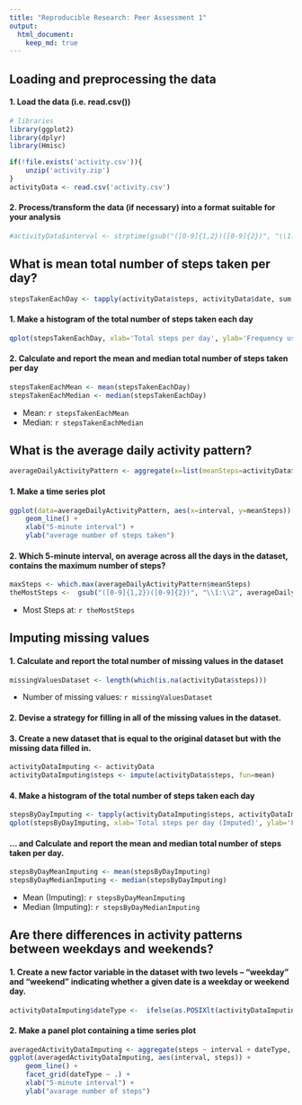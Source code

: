 ```yaml
---
title: "Reproducible Research: Peer Assessment 1"
output: 
  html_document:
    keep_md: true
---
```



## Loading and preprocessing the data

#### 1. Load the data (i.e. read.csv())
```r
# libraries
library(ggplot2)
library(dplyr)
library(Hmisc)

if(!file.exists('activity.csv')){
    unzip('activity.zip')
}
activityData <- read.csv('activity.csv')
```

#### 2. Process/transform the data (if necessary) into a format suitable for your analysis
```r
#activityData$interval <- strptime(gsub("([0-9]{1,2})([0-9]{2})", "\\1:\\2", activityData$interval), format='%H:%M')
```

## What is mean total number of steps taken per day?
```r
stepsTakenEachDay <- tapply(activityData$steps, activityData$date, sum, na.rm=TRUE)
```

#### 1. Make a histogram of the total number of steps taken each day
```r
qplot(stepsTakenEachDay, xlab='Total steps per day', ylab='Frequency using binwith 500', binwidth=500)
```

#### 2. Calculate and report the mean and median total number of steps taken per day
```r
stepsTakenEachMean <- mean(stepsTakenEachDay)
stepsTakenEachMedian <- median(stepsTakenEachDay)
```
* Mean: `r stepsTakenEachMean`
* Median:  `r stepsTakenEachMedian`


## What is the average daily activity pattern?
```r
averageDailyActivityPattern <- aggregate(x=list(meanSteps=activityData$steps), by=list(interval=activityData$interval), FUN=mean, na.rm=TRUE)
```

#### 1. Make a time series plot
```r
ggplot(data=averageDailyActivityPattern, aes(x=interval, y=meanSteps)) +
    geom_line() +
    xlab("5-minute interval") +
    ylab("average number of steps taken") 
```

#### 2. Which 5-minute interval, on average across all the days in the dataset, contains the maximum number of steps?
```r
maxSteps <- which.max(averageDailyActivityPattern$meanSteps)
theMostSteps <-  gsub("([0-9]{1,2})([0-9]{2})", "\\1:\\2", averageDailyActivityPattern[maxSteps,'interval'])
```

* Most Steps at: `r theMostSteps`


## Imputing missing values
#### 1. Calculate and report the total number of missing values in the dataset 
```r
missingValuesDataset <- length(which(is.na(activityData$steps)))
```

* Number of missing values: `r missingValuesDataset`

#### 2. Devise a strategy for filling in all of the missing values in the dataset.
#### 3. Create a new dataset that is equal to the original dataset but with the missing data filled in.
```r
activityDataImputing <- activityData
activityDataImputing$steps <- impute(activityData$steps, fun=mean)
```


#### 4. Make a histogram of the total number of steps taken each day 
```r
stepsByDayImputing <- tapply(activityDataImputing$steps, activityDataImputing$date, sum)
qplot(stepsByDayImputing, xlab='Total steps per day (Imputed)', ylab='Frequency using binwith 500', binwidth=500)
```

#### ... and Calculate and report the mean and median total number of steps taken per day. 
```r
stepsByDayMeanImputing <- mean(stepsByDayImputing)
stepsByDayMedianImputing <- median(stepsByDayImputing)
```
* Mean (Imputing): `r stepsByDayMeanImputing`
* Median (Imputing):  `r stepsByDayMedianImputing`


## Are there differences in activity patterns between weekdays and weekends?
#### 1. Create a new factor variable in the dataset with two levels – “weekday” and “weekend” indicating whether a given date is a weekday or weekend day.

```r
activityDataImputing$dateType <-  ifelse(as.POSIXlt(activityDataImputing$date)$wday %in% c(0,6), 'weekend', 'weekday')
```

#### 2. Make a panel plot containing a time series plot

```r
averagedActivityDataImputing <- aggregate(steps ~ interval + dateType, data=activityDataImputing, mean)
ggplot(averagedActivityDataImputing, aes(interval, steps)) + 
    geom_line() + 
    facet_grid(dateType ~ .) +
    xlab("5-minute interval") + 
    ylab("avarage number of steps")
```




